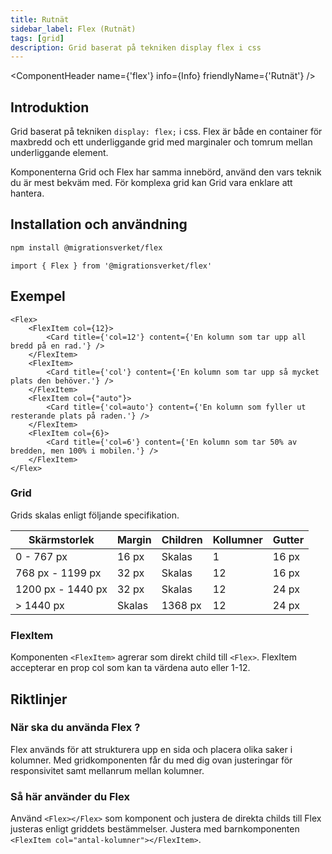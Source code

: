 ```yaml
---
title: Rutnät
sidebar_label: Flex (Rutnät)
tags: [grid]
description: Grid baserat på tekniken display flex i css
---
```



<ComponentHeader name={'flex'} info={Info} friendlyName={'Rutnät'} />

## Introduktion

Grid baserat på tekniken ```display: flex;``` i css. Flex är både en container för maxbredd och ett underliggande grid med marginaler och tomrum mellan underliggande element.

Komponenterna Grid och Flex har samma innebörd, använd den vars teknik du är mest bekväm med. För komplexa grid kan Grid vara enklare att hantera.


## Installation och användning

```bash npm2yarn
npm install @migrationsverket/flex
```

```tsx
import { Flex } from '@migrationsverket/flex'
```

## Exempel

<Flex>
    <FlexItem col={12}>
        <Card title={'col=12'} content={'En kolumn som tar upp all bredd på en rad.'} />
    </FlexItem>
    <FlexItem>
        <Card title={'col'} content={'En kolumn som tar upp så mycket plats den behöver.'} />
    </FlexItem>
    <FlexItem col={"auto"}>
        <Card title={'col=auto'} content={'En kolumn som fyller ut resterande plats på raden.'} />
    </FlexItem>
    <FlexItem col={6}>
        <Card title={'col=6'} content={'En kolumn som tar 50% av bredden, men 100% i mobilen.'} />
    </FlexItem>
</Flex>

```tsx
<Flex>
    <FlexItem col={12}>
        <Card title={'col=12'} content={'En kolumn som tar upp all bredd på en rad.'} />
    </FlexItem>
    <FlexItem>
        <Card title={'col'} content={'En kolumn som tar upp så mycket plats den behöver.'} />
    </FlexItem>
    <FlexItem col={"auto"}>
        <Card title={'col=auto'} content={'En kolumn som fyller ut resterande plats på raden.'} />
    </FlexItem>
    <FlexItem col={6}>
        <Card title={'col=6'} content={'En kolumn som tar 50% av bredden, men 100% i mobilen.'} />
    </FlexItem>
</Flex>
```

### Grid

Grids skalas enligt följande specifikation.

| Skärmstorlek        | Margin  | Children  | Kollumner | Gutter |
| ---                 | ---     | ---       | ---       | ---    |
| 0 - 767 px          | 16 px   | Skalas    | 1         | 16 px  |
| 768 px - 1199 px    | 32 px   | Skalas    | 12        | 16 px  |
| 1200 px - 1440 px   | 32 px   | Skalas    | 12        | 24 px  |
| > 1440 px           | Skalas  | 1368 px   | 12        | 24 px  |

### FlexItem

Komponenten ```<FlexItem>``` agrerar som direkt child till ```<Flex>```. FlexItem accepterar en prop col som kan ta värdena auto eller 1-12.

## Riktlinjer


### När ska du använda Flex ?

Flex används för att strukturera upp en sida och placera olika saker i kolumner. Med gridkomponenten får du med dig ovan justeringar för responsivitet samt mellanrum mellan kolumner. 

### Så här använder du Flex

Använd ```<Flex></Flex>``` som komponent och justera de direkta childs till Flex justeras enligt griddets bestämmelser. Justera med barnkomponenten ```<FlexItem col="antal-kolumner"></FlexItem>```. 
